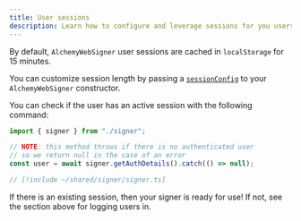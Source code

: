 ```yaml
---
title: User sessions
description: Learn how to configure and leverage sessions for you users with the Alchemy Signer
---
```



By default, `AlchemyWebSigner` user sessions are cached in `localStorage` for 15 minutes.

You can customize session length by passing a [`sessionConfig`](/reference/account-kit/signer/classes/AlchemyWebSigner/constructor) to your `AlchemyWebSigner` constructor.

You can check if the user has an active session with the following command:
<CodeBlocks>

```ts twoslash [getAuthDetails.ts]
import { signer } from "./signer";

// NOTE: this method throws if there is no authenticated user
// so we return null in the case of an error
const user = await signer.getAuthDetails().catch(() => null);
```

```ts twoslash [signer.ts] filename="signer.ts"
// [!include ~/shared/signer/signer.ts]
```

</CodeBlocks>

If there is an existing session, then your signer is ready for use! If not, see the section above for logging users in.
